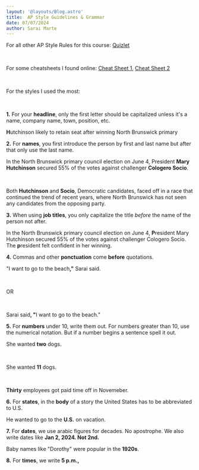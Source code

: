 ```yaml
---
layout: '@layouts/Blog.astro'
title:  AP Style Guidelines & Grammar
date: 07/07/2024
author: Sarai Marte
---
```



For all other AP Style Rules for this course: <a href = "https://quizlet.com/927177499/ap-grammar-writing-for-media-flash-cards/?funnelUUID=ec8fd1aa-2e04-4b27-acc6-04b3a6d76e5d">Quizlet</a>

&nbsp;&nbsp;&nbsp;&nbsp;

For some cheatsheets I found online: <a href = "https://pa50000545.schoolwires.net/cms/lib/PA50000545/Centricity/Domain/223//PR%20Toolkit/AP%20Style%20Cheat%20Sheet.pdf">Cheat Sheet 1</a>, <a href = "https://knightpoliticalreporting.syr.edu/wp-content/uploads/2012/05/AP-STYLE-TIP-SHEET.pdf"> Cheat Sheet 2</a>

&nbsp;&nbsp;&nbsp;&nbsp;

For the styles I used the most:

&nbsp;&nbsp;&nbsp;&nbsp;

**1.** For your **headline**, only the first letter should be capitalized unless it's a name, company name, town, position, etc.

<Example>

**H**utchinson likely to retain seat after winning North Brunswick primary

</Example>

**2.** For **names**, you first introduce the person by first and last name but after that only use the last name.

<Example>

In the North Brunswick primary council election on June 4, President **Mary Hutchinson** secured 55% of the votes against challenger **Cologero Socio**. 

&nbsp;&nbsp;&nbsp;&nbsp;

Both **Hutchinson** and **Socio**, Democratic candidates, faced off in a race that continued the trend of recent years, where North Brunswick has not seen any candidates from the opposing party. 

</Example>

**3.** When using **job titles**, you only capitalize the title *before* the name of the person not after.

<Example>

In the North Brunswick primary council election on June 4, **P**resident Mary Hutchinson secured 55% of the votes against challenger Cologero Socio. The **p**resident felt confident in her winning. 

</Example>

**4.** Commas and other **ponctuation** come **before** quotations.

<Example>

"I want to go to the beach<strong>,"</strong> Sarai said.

&nbsp;&nbsp;&nbsp;&nbsp;

OR

&nbsp;&nbsp;&nbsp;&nbsp;

Sarai said<strong>, "</strong>I want to go to the beach."

</Example>

**5.** For **numbers** under 10, write them out. For numbers greater than 10, use the numerical notation. But if a number begins a sentence spell it out. 

<Example>

She wanted **two** dogs. 

&nbsp;&nbsp;&nbsp;&nbsp;

She wanted **11** dogs. 

&nbsp;&nbsp;&nbsp;&nbsp;

**Thirty** employees got paid time off in Novemeber. 

</Example>

**6.** For **states**, in the **body** of a story the United States has to be abbreviated to U.S.

<Example>

He wanted to go to the **U.S.** on vacation.

</Example>

**7.** For **dates**, we use arabic figures for decades. No apostrophe. We also write dates like **Jan 2, 2024. Not 2nd.**

<Example>

Baby names like "Dorothy" were popular in the **1920s**.

</Example>

**8.** For **times**, we write **5 p.m.,**
